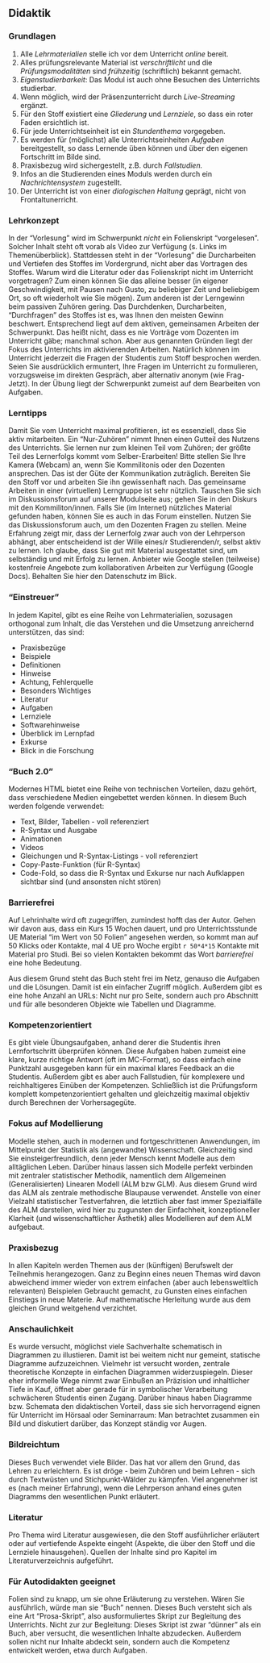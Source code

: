 


## Didaktik


### Grundlagen

1. Alle *Lehrmaterialien* stelle ich vor dem Unterricht *online* bereit.
2. Alles prüfungsrelevante Material ist *verschriftlicht* und die *Prüfungsmodalitäten* sind *frühzeitig* (schriftlich) bekannt gemacht.
4. *Eigenstudierbarkeit*: Das Modul ist auch ohne Besuchen des Unterrichts studierbar.
5. Wenn möglich, wird der Präsenzunterricht durch *Live-Streaming* ergänzt.
6. Für den Stoff existiert eine *Gliederung* und *Lernziele*, so dass ein roter Faden ersichtlich ist.
7. Für jede Unterrichtseinheit ist ein *Stundenthema* vorgegeben.
8. Es werden für (möglichst) alle Unterrichtseinheiten *Aufgaben* bereitgestellt, so dass Lernende üben können und über den eigenen Fortschritt im Bilde sind.
9. Praxisbezug wird sichergestellt, z.B. durch *Fallstudien.*
10. Infos an die Studierenden eines Moduls werden durch ein *Nachrichtensystem* zugestellt.
11. Der Unterricht ist von einer *dialogischen Haltung* geprägt, nicht von Frontaltunerricht.



    

### Lehrkonzept

In der "Vorlesung" wird im Schwerpunkt *nicht* ein Folienskript "vorgelesen". Solcher Inhalt steht oft vorab als Video zur Verfügung (s. Links im Themenüberblick).
 Stattdessen steht in der "Vorlesung" die Durcharbeiten und Vertiefen des Stoffes im Vordergrund, nicht aber das Vortragen des Stoffes.
Warum wird die Literatur oder das Folienskript nicht im Unterricht vorgetragen? Zum einen können Sie das alleine besser (in eigener Geschwindigkeit, mit Pausen nach Gusto, zu beliebiger Zeit und beliebigem Ort, so oft wiederholt wie Sie mögen). Zum anderen ist der Lerngewinn beim passiven Zuhören gering. Das Durchdenken, Durcharbeiten, "Durchfragen" des Stoffes ist es, was Ihnen den meisten Gewinn beschwert. Entsprechend liegt auf dem aktiven, gemeinsamen Arbeiten der Schwerpunkt.
Das heißt nicht, dass es nie Vorträge vom Dozenten im Unterricht gäbe; manchmal schon. Aber aus genannten Gründen liegt der Fokus des Unterrichts im aktivierenden Arbeiten.
Natürlich können im Unterricht jederzeit die Fragen der Studentis zum Stoff besprochen werden. Seien Sie ausdrücklich ermuntert, Ihre Fragen im Unterricht zu formulieren, vorzugsweise im direkten Gespräch, aber alternativ anonym (wie Frag-Jetzt).
In der Übung liegt der Schwerpunkt zumeist auf dem Bearbeiten von Aufgaben.



### Lerntipps

Damit Sie vom Unterricht maximal profitieren, ist es essenziell, dass Sie aktiv mitarbeiten. Ein "Nur-Zuhören" nimmt Ihnen einen Gutteil des Nutzens des Unterrichts. Sie lernen nur zum kleinen Teil vom Zuhören; der größte Teil des Lernerfolgs kommt vom Selber-Erarbeiten!
Bitte stellen Sie Ihre Kamera (Webcam) an, wenn Sie Kommilitonis oder den Dozenten ansprechen. Das ist der Güte der Kommunikation zuträglich.
Bereiten Sie den Stoff vor und arbeiten Sie ihn gewissenhaft nach.
Das gemeinsame Arbeiten in einer (virtuellen) Lerngruppe ist sehr nützlich.
Tauschen Sie sich im Diskussionsforum auf unserer Modulseite aus; gehen Sie in den Diskurs mit den Kommiliton/innen. Falls Sie (im Internet) nützliches Material gefunden haben, können Sie es auch in das Forum einstellen. 
Nutzen Sie das Diskussionsforum auch, um den Dozenten Fragen zu stellen. 
Meine Erfahrung zeigt mir, dass der Lernerfolg zwar auch von der Lehrperson abhängt, aber entscheidend ist der Wille eines/r Studierenden/r, selbst aktiv zu lernen. Ich glaube, dass Sie gut mit Material ausgestattet sind, um selbständig und mit Erfolg zu lernen.
Anbieter wie Google stellen (teilweise) kostenfreie Angebote zum kollaborativen Arbeiten zur Verfügung (Google Docs). Behalten Sie hier den Datenschutz im Blick.





### "Einstreuer"

In jedem Kapitel, gibt es eine Reihe von Lehrmaterialien,
sozusagen orthogonal zum Inhalt, die das Verstehen und die Umsetzung anreichernd unterstützen,
das sind:

- Praxisbezüge
- Beispiele
- Definitionen
- Hinweise
- Achtung, Fehlerquelle
- Besonders Wichtiges
- Literatur
- Aufgaben
- Lernziele
- Softwarehinweise
- Überblick im Lernpfad
- Exkurse
- Blick in die Forschung




### "Buch 2.0"

Modernes HTML bietet eine Reihe von technischen Vorteilen,
dazu gehört, dass verschiedene Medien eingebettet werden können.
In diesem Buch werden folgende verwendet:

- Text, Bilder, Tabellen - voll referenziert
- R-Syntax und Ausgabe
- Animationen
- Videos
- Gleichungen und R-Syntax-Listings - voll referenziert
- Copy-Paste-Funktion (für R-Syntax)
- Code-Fold, so dass die R-Syntax und Exkurse nur nach Aufklappen sichtbar sind (und ansonsten nicht stören)


### Barrierefrei

Auf Lehrinhalte wird oft zugegriffen, zumindest hofft das der Autor.
Gehen wir davon aus, dass ein Kurs 15 Wochen dauert, und pro Unterrichtsstunde UE Material "im Wert von 50 Folien" angesehen werden, so kommt man auf 50 Klicks oder Kontakte,
mal 4 UE pro Woche ergibt `r 50*4*15` Kontakte mit Material pro Studi.
Bei so vielen Kontakten bekommt das Wort *barrierefrei* eine hohe Bedeutung.

Aus diesem Grund steht das Buch steht frei im Netz, genauso die Aufgaben und die Lösungen.
Damit ist ein einfacher Zugriff möglich.
Außerdem gibt es eine hohe Anzahl an URLs: Nicht nur pro Seite,
sondern auch pro Abschnitt und für alle besonderen Objekte wie Tabellen und Diagramme.


### Kompetenzorientiert

Es gibt viele Übungsaufgaben, anhand derer die Studentis ihren Lernfortschritt überprüfen können. Diese Aufgaben haben zumeist eine klare, kurze richtige Antwort (oft im MC-Format),
so dass einfach eine Punktzahl ausgegeben kann für ein maximal klares Feedback an die Studentis.
Außerdem gibt es aber auch Fallstudien, für komplexere und reichhaltigeres Einüben der Kompetenzen.
Schließlich ist die Prüfungsform komplett kompetenzorientiert gehalten und gleichzeitig maximal objektiv durch Berechnen der Vorhersagegüte.



### Fokus auf Modellierung

Modelle stehen, auch in modernen und fortgeschrittenen Anwendungen, im Mittelpunkt der Statistik als (angewandte) Wissenschaft. 
Gleichzeitig sind Sie einsteigerfreundlich, denn jeder Mensch kennt Modelle aus dem alltäglichen Leben. 
Darüber hinaus lassen sich Modelle perfekt verbinden mit zentraler statistischer Methodik,
namentlich dem Allgemeinen (Generalisierten) Linearen Modell (ALM bzw GLM).
Aus diesem Grund wird das ALM als zentrale methodische Blaupause verwendet.
Anstelle von einer Vielzahl statistischer Testverfahren, die letztlich aber fast immer Spezialfälle des ALM darstellen, wird hier zu zugunsten der Einfachheit,
konzeptioneller Klarheit (und wissenschaftlicher Ästhetik) alles Modellieren auf dem ALM aufgebaut.

### Praxisbezug

In allen Kapiteln werden Themen aus der (künftigen) Berufswelt der Teilnehmis herangezogen.
Ganz zu Beginn eines neuen Themas wird davon abweichend immer wieder von extrem einfachen (aber auch lebensweltlich relevanten) Beispielen Gebraucht gemacht,
zu Gunsten eines einfachen Einstiegs in neue Materie.
Auf mathematische Herleitung wurde aus dem gleichen Grund weitgehend verzichtet.


### Anschaulichkeit

Es wurde versucht, möglichst viele Sachverhalte schematisch in Diagrammen zu illustieren.
Damit ist bei weitem nicht nur gemeint, statische Diagramme aufzuzeichnen.
Vielmehr ist versucht worden, zentrale theoretische Konzepte in einfachen Diagrammen widerzuspiegeln.
Dieser eher informelle Wege nimmt zwar Einbußen an Präzision und inhaltlicher Tiefe in Kauf, 
öffnet aber gerade für in symbolischer Verarbeitung schwächeren Studentis einen Zugang.
Darüber hinaus haben Diagramme bzw. Schemata den didaktischen Vorteil,
dass sie sich hervorragend eignen für Unterricht im Hörsaal oder Seminarraum:
Man betrachtet zusammen ein Bild und diskutiert darüber,
das Konzept ständig vor Augen.



### Bildreichtum

Dieses Buch verwendet viele Bilder. Das hat vor allem den Grund, das Lehren zu erleichtern.
Es ist dröge - beim Zuhören und beim Lehren - sich durch Textwüsten und Stichpunkt-Wälder zu kämpfen.
Viel angenehmer ist es (nach meiner Erfahrung), 
wenn die Lehrperson anhand eines guten Diagramms den wesentlichen Punkt erläutert.


### Literatur

Pro Thema wird Literatur ausgewiesen, die den Stoff ausführlicher erläutert oder auf vertiefende Aspekte eingeht (Aspekte, die über den Stoff und die Lernziele hinausgehen).
Quellen der Inhalte sind pro Kapitel im Literaturverzeichnis aufgeführt.






### Für Autodidakten geeignet

Folien sind zu knapp, um sie ohne Erläuterung zu verstehen. Wären Sie ausführlich, würde man sie "Buch" nennen. 
Dieses Buch versteht sich als eine Art "Prosa-Skript", also ausformuliertes Skript zur Begleitung des Unterrichts. 
Nicht zur zur Begleitung: Dieses Skript ist zwar "dünner" als ein Buch, aber versucht, die wesentlichen Inhalte abzudecken.
Außerdem sollen nicht nur Inhalte abdeckt sein, sondern auch die Kompetenz entwickelt werden, etwa durch Aufgaben.







